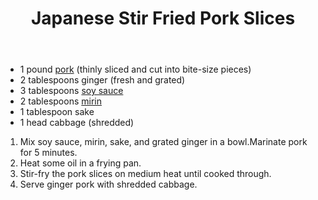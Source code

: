 ﻿---
title: Japanese Stir Fried Pork Slices
slug: sfpork
type: lunch
difficulty: medium
category: japanese
image: images/sfpork.png
---

<RecipeLayout>

- 1 pound [pork](https://www.thespruceeats.com/pig-diagram-and-pork-chart-995306) (thinly sliced and cut into bite-size pieces)
- 2 tablespoons ginger (fresh and grated)
- 3 tablespoons [soy sauce](https://www.thespruceeats.com/types-of-chinese-soy-sauce-694628)
- 2 tablespoons [mirin](https://www.thespruceeats.com/mirin-2031388)
- 1 tablespoon sake
- 1 head cabbage (shredded)

1. Mix soy sauce, mirin, sake, and grated ginger in a bowl.Marinate pork for 5 minutes.
2. Heat some oil in a frying pan.
3. Stir-fry the pork slices on medium heat until cooked through.
4. Serve ginger pork with shredded cabbage.

</RecipeLayout>
